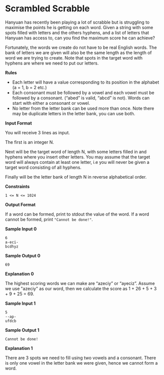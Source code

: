 # Scrambled Scrabble

Hanyuan has recently been playing a lot of scrabble but is struggling to maximise the points he is getting on each word. Given a string with some spots filled with letters and the others hyphens, and a list of letters that Hanyuan has access to, can you find the maximum score he can achieve?

Fortunately, the words we create do not have to be real English words. The bank of letters we are given will also be the same length as the length of word we are trying to create. Note that spots in the target word with hyphens are where we need to put our letters.

**Rules**

- Each letter will have a value corresponding to its position in the alphabet (a = 1, b = 2 etc.)
- Each consonant must be followed by a vowel and each vowel must be followed by a consonant. (“abed” is valid, “abcd” is not). Words can start with either a consonant or vowel.
- No letter from the letter bank can be used more than once. Note there may be duplicate letters in the letter bank, you can use both.

**Input Format**

You will receive 3 lines as input. 

The first is an integer N. 

Next will be the target word of length N, with some letters filled in and hyphens where you insert other letters. You may assume that the target word will always contain at least one letter, i.e you will never be given a target word consisting of all hyphens. 

Finally will be the letter bank of length N in reverse alphabetical order.

**Constraints**

`1 <= N <= 1024`

**Output Format**

If a word can be formed, print to stdout the value of the word. If a word cannot be formed, print `"Cannot be done!"`.

**Sample Input 0**
```
6
a-eci-
bcdhyz
```

**Sample Output 0**

```
69
```

**Explanation 0**

The highest scoring words we can make are “azeciy” or “ayeciz”. Assume we use "azeciy" as our word, then we calculate the score as 1 + 26 + 5 + 3 + 9 + 25 = 69.

**Sample Input 1**

```
5
--ap-
ufdcb
```

**Sample Output 1**

```
Cannot be done!
```

**Explanation 1**

There are 3 spots we need to fill using two vowels and a consonant. There is only one vowel in the letter bank we were given, hence we cannot form a word.